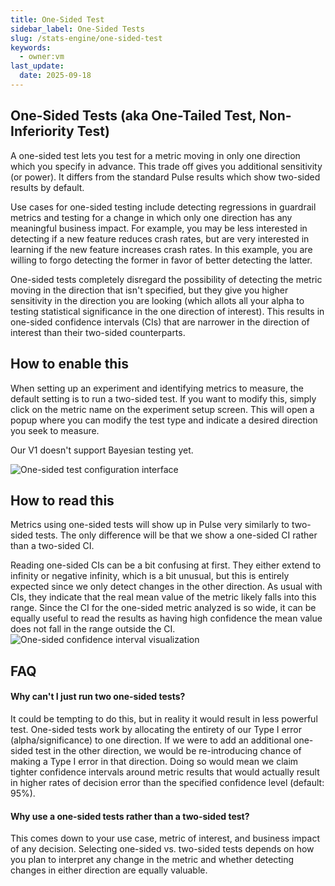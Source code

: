 ```yaml
---
title: One-Sided Test
sidebar_label: One-Sided Tests
slug: /stats-engine/one-sided-test
keywords:
  - owner:vm
last_update:
  date: 2025-09-18
---
```


## One-Sided Tests (aka One-Tailed Test, Non-Inferiority Test)

A one-sided test lets you test for a metric moving in only one direction which you specify in advance. This trade off gives you additional sensitivity (or power). It differs from the standard Pulse results which show two-sided results by default.

Use cases for one-sided testing include detecting regressions in guardrail metrics and testing for a change in which only one direction has any meaningful business impact. For example, you may be less interested in detecting if a new feature reduces crash rates, but are very interested in learning if the new feature increases crash rates. In this example, you are willing to forgo detecting the former in favor of better detecting the latter.

<Info>
One-sided tests completely disregard the possibility of detecting the metric moving in the direction that isn't specified, but they give you higher sensitivity in the direction you are looking (which allots all your alpha to testing statistical significance in the one direction of interest). This results in one-sided confidence intervals (CIs) that are narrower in the direction of interest than their two-sided counterparts.
</Info>

## How to enable this

When setting up an experiment and identifying metrics to measure, the default setting is to run a two-sided test. If you want to modify this, simply click on the metric name on the experiment setup screen. This will open a popup where you can modify the test type and indicate a desired direction you seek to measure.

<Note>
Our V1 doesn't support Bayesian testing yet.
</Note>

![One-sided test configuration interface](https://github.com/user-attachments/assets/23044f21-6249-4fc1-9895-22111bb16010)

## How to read this

Metrics using one-sided tests will show up in Pulse very similarly to two-sided tests. The only difference will be that we show a one-sided CI rather than a two-sided CI.

Reading one-sided CIs can be a bit confusing at first. They either extend to infinity or negative infinity, which is a bit unusual, but this is entirely expected since we only detect changes in the other direction. As usual with CIs, they indicate that the real mean value of the metric likely falls into this range. Since the CI for the one-sided metric analyzed is so wide, it can be equally useful to read the results as having high confidence the mean value does not fall in the range outside the CI.
![One-sided confidence interval visualization](https://github.com/user-attachments/assets/7ab3d680-b4c4-4321-b1fc-cc506b0ab21b)

## FAQ

#### Why can't I just run two one-sided tests?

It could be tempting to do this, but in reality it would result in less powerful test. One-sided tests work by allocating the entirety of our Type I error (alpha/significance) to one direction. If we were to add an additional one-sided test in the other direction, we would be re-introducing chance of making a Type I error in that direction. Doing so would mean we claim tighter confidence intervals around metric results that would actually result in higher rates of decision error than the specified confidence level (default: 95%).

#### Why use a one-sided tests rather than a two-sided test?

This comes down to your use case, metric of interest, and business impact of any decision. Selecting one-sided vs. two-sided tests depends on how you plan to interpret any change in the metric and whether detecting changes in either direction are equally valuable.
